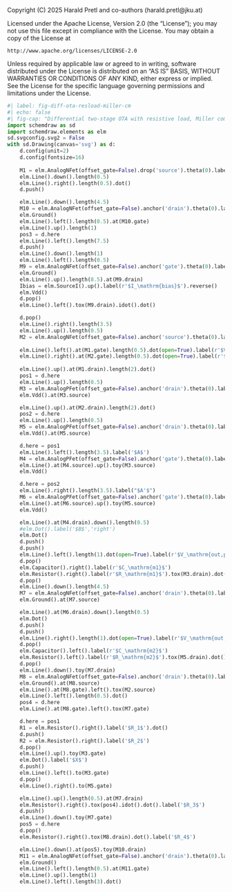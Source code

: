 ::: {.content-hidden}
Copyright (C) 2025 Harald Pretl and co-authors (harald.pretl@jku.at)

Licensed under the Apache License, Version 2.0 (the "License");
you may not use this file except in compliance with the License.
You may obtain a copy of the License at

    http://www.apache.org/licenses/LICENSE-2.0

Unless required by applicable law or agreed to in writing, software
distributed under the License is distributed on an "AS IS" BASIS,
WITHOUT WARRANTIES OR CONDITIONS OF ANY KIND, either express or implied.
See the License for the specific language governing permissions and
limitations under the License.
:::

```python
#| label: fig-diff-ota-resload-miller-cm
#| echo: false
#| fig-cap: "Differential two-stage OTA with resistive load, Miller compensation and output common-mode control."
import schemdraw as sd
import schemdraw.elements as elm
sd.svgconfig.svg2 = False
with sd.Drawing(canvas='svg') as d:
    d.config(unit=2)
    d.config(fontsize=16)
    
    M1 = elm.AnalogNFet(offset_gate=False).drop('source').theta(0).label('$M_1$', ofst=-1.5).reverse()
    elm.Line().down().length(0.5)
    elm.Line().right().length(0.5).dot()
    d.push()

    elm.Line().down().length(4.5)
    M10 = elm.AnalogNFet(offset_gate=False).anchor('drain').theta(0).label('$M_{10}$', ofst=-1.5).reverse()
    elm.Ground()
    elm.Line().left().length(0.5).at(M10.gate)
    elm.Line().up().length(1)
    pos3 = d.here
    elm.Line().left().length(7.5)
    d.push()
    elm.Line().down().length(1)
    elm.Line().left().length(0.5)
    M9 = elm.AnalogNFet(offset_gate=False).anchor('gate').theta(0).label('$M_9$')
    elm.Ground()
    elm.Line().up().length(8.5).at(M9.drain)
    Ibias = elm.SourceI().up().label(r'$I_\mathrm{bias}$').reverse()
    elm.Vdd()
    d.pop()
    elm.Line().left().tox(M9.drain).idot().dot()

    d.pop()
    elm.Line().right().length(3.5)
    elm.Line().up().length(0.5)
    M2 = elm.AnalogNFet(offset_gate=False).anchor('source').theta(0).label('$M_2$')
    
    elm.Line().left().at(M1.gate).length(0.5).dot(open=True).label(r'$V_\mathrm{in,p}$', 'left')
    elm.Line().right().at(M2.gate).length(0.5).dot(open=True).label(r'$V_\mathrm{in,n}$', 'right')
    
    elm.Line().up().at(M1.drain).length(2).dot()
    pos1 = d.here
    elm.Line().up().length(0.5)
    M3 = elm.AnalogPFet(offset_gate=False).anchor('drain').theta(0).label('$M_3$')
    elm.Vdd().at(M3.source)

    elm.Line().up().at(M2.drain).length(2).dot()
    pos2 = d.here
    elm.Line().up().length(0.5)
    M5 = elm.AnalogPFet(offset_gate=False).anchor('drain').theta(0).label('$M_5$',ofst=-1.5).reverse()
    elm.Vdd().at(M5.source)

    d.here = pos1
    elm.Line().left().length(3.5).label('$A$')
    M4 = elm.AnalogPFet(offset_gate=False).anchor('gate').theta(0).label('$M_4$')
    elm.Line().at(M4.source).up().toy(M3.source)
    elm.Vdd()

    d.here = pos2
    elm.Line().right().length(3.5).label("$A'$")
    M6 = elm.AnalogPFet(offset_gate=False).anchor('gate').theta(0).label('$M_6$', ofst=-1.5).reverse()
    elm.Line().at(M6.source).up().toy(M5.source)
    elm.Vdd()

    elm.Line().at(M4.drain).down().length(0.5)
    #elm.Dot().label('$B$','right')
    elm.Dot()
    d.push()
    d.push()
    elm.Line().left().length(1).dot(open=True).label(r'$V_\mathrm{out,p}$', 'left')
    d.pop()
    elm.Capacitor().right().label(r'$C_\mathrm{m1}$')
    elm.Resistor().right().label(r'$R_\mathrm{m1}$').tox(M3.drain).dot()
    d.pop()
    elm.Line().down().length(4.5)
    M7 = elm.AnalogNFet(offset_gate=False).anchor('drain').theta(0).label('$M_7$')
    elm.Ground().at(M7.source)

    elm.Line().at(M6.drain).down().length(0.5)
    elm.Dot()
    d.push()
    d.push()
    elm.Line().right().length(1).dot(open=True).label(r'$V_\mathrm{out,n}$', 'right')
    d.pop()
    elm.Capacitor().left().label(r'$C_\mathrm{m2}$')
    elm.Resistor().left().label(r'$R_\mathrm{m2}$').tox(M5.drain).dot()
    d.pop()
    elm.Line().down().toy(M7.drain)
    M8 = elm.AnalogNFet(offset_gate=False).anchor('drain').theta(0).label('$M_8$', ofst=-1.5).reverse()
    elm.Ground().at(M8.source)
    elm.Line().at(M8.gate).left().tox(M2.source)
    elm.Line().left().length(0.5).dot()
    pos4 = d.here
    elm.Line().at(M8.gate).left().tox(M7.gate)

    d.here = pos1
    R1 = elm.Resistor().right().label('$R_1$').dot()
    d.push()
    R2 = elm.Resistor().right().label('$R_2$')
    d.pop()
    elm.Line().up().toy(M3.gate)
    elm.Dot().label('$X$')
    d.push()
    elm.Line().left().to(M3.gate)
    d.pop()
    elm.Line().right().to(M5.gate)

    elm.Line().up().length(0.5).at(M7.drain)
    elm.Resistor().right().tox(pos4).idot().dot().label('$R_3$')
    d.push()
    elm.Line().down().toy(M7.gate)
    pos5 = d.here
    d.pop()
    elm.Resistor().right().tox(M8.drain).dot().label('$R_4$')

    elm.Line().down().at(pos5).toy(M10.drain)
    M11 = elm.AnalogNFet(offset_gate=False).anchor('drain').theta(0).label('$M_{11}$', ofst=-1.5).reverse()
    elm.Ground()
    elm.Line().left().length(0.5).at(M11.gate)
    elm.Line().up().length(1)
    elm.Line().left().length(3).dot()
```
